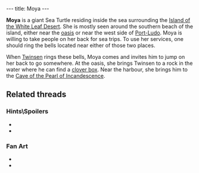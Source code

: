 ---
title: Moya
---

{{twinsunica import}}{{Infobox Character
 |image=
 |race=creature|label=seaturtle
 |gender=female
 |size=small
 |age=adult
 |magical=no
 |lba1=
 |lba2=yes
 |alignment=neutral
 |occupation=
 |requires=
 |amount=
 |fam1=
 |fam2=
 |planet=
 |island=
 |building=
}}

'''Moya''' is a giant Sea Turtle residing inside the sea surrounding the [[Island of the White Leaf Desert]]. She is mostly seen around the southern beach of the island, either near the [[oasis]] or near the west side of [[Port-Ludo]]. Moya is willing to take people on her back for sea trips. To use her services, one should ring the bells located near either of those two places.

When [[Twinsen]] rings these bells, Moya comes and invites him to jump on her back to go somewhere. At the oasis, she brings Twinsen to a rock in the water where he can find a [[clover box]]. Near the harbour, she brings him to the [[Cave of the Pearl of Incandescence]].

{{spoiler|
*The Oasis ride leads to a clover box and the Beach ride leads to the cave with the [[Pearl of Incandescence]].
}}

==Related threads==
===Hints\Spoilers===
* {{thread|id=3823|title=Have you tried to give Moya the turtle your car on White Leaf Desert?}}
* {{thread|id=1023|title=Turtle}}

===Fan Art===
* {{post|id=112171|title=Lba3}}
* {{thread|id=3696|title=>>!real Lba3 Screenshot!<<}}

<!-- remove these category links when they're all automated by categorizers...
[[Category:Desert Island inhabitants]]
[[Category:Animals]] -->